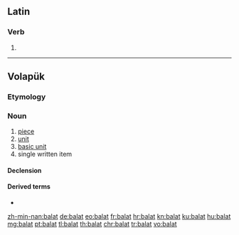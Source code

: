 ==Latin==

===Verb===
{{la-verb-form|bālat}}

# {{inflection of|bālō||3|s|pres|actv|indc|lang=la}}

----

==Volapük==

===Etymology===
{{suffix|bal|at|lang=vo}}

===Noun===
{{vo-noun}}

# [[piece]]
# [[unit]]
# [[basic unit]]
# single written item

====Declension====
{{vo-decl-noun}}

====Derived terms====
* {{l|vo|balatam}}

[[zh-min-nan:balat]]
[[de:balat]]
[[eo:balat]]
[[fr:balat]]
[[hr:balat]]
[[kn:balat]]
[[ku:balat]]
[[hu:balat]]
[[mg:balat]]
[[pt:balat]]
[[tl:balat]]
[[th:balat]]
[[chr:balat]]
[[tr:balat]]
[[vo:balat]]